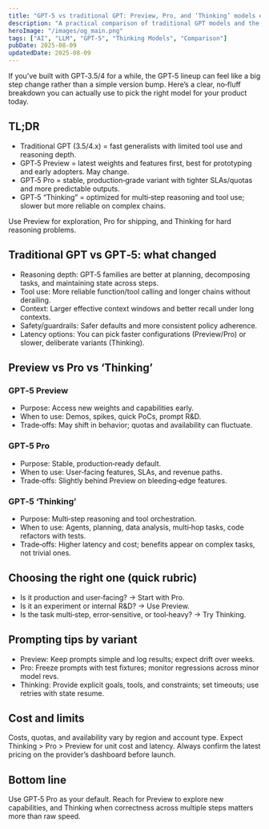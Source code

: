 ```yaml
---
title: "GPT‑5 vs traditional GPT: Preview, Pro, and ‘Thinking’ models explained"
description: "A practical comparison of traditional GPT models and the GPT‑5 lineup—Preview, Pro, and ‘Thinking’—with guidance on when to use each."
heroImage: "/images/og_main.png"
tags: ["AI", "LLM", "GPT-5", "Thinking Models", "Comparison"]
pubDate: 2025-08-09
updatedDate: 2025-08-09
---
```


If you’ve built with GPT‑3.5/4 for a while, the GPT‑5 lineup can feel like a big step change rather than a simple version bump. Here’s a clear, no‑fluff breakdown you can actually use to pick the right model for your product today.

## TL;DR

- Traditional GPT (3.5/4.x) = fast generalists with limited tool use and reasoning depth.
- GPT‑5 Preview = latest weights and features first, best for prototyping and early adopters. May change.
- GPT‑5 Pro = stable, production‑grade variant with tighter SLAs/quotas and more predictable outputs.
- GPT‑5 “Thinking” = optimized for multi‑step reasoning and tool use; slower but more reliable on complex chains.

Use Preview for exploration, Pro for shipping, and Thinking for hard reasoning problems.

## Traditional GPT vs GPT‑5: what changed

- Reasoning depth: GPT‑5 families are better at planning, decomposing tasks, and maintaining state across steps.
- Tool use: More reliable function/tool calling and longer chains without derailing.
- Context: Larger effective context windows and better recall under long contexts.
- Safety/guardrails: Safer defaults and more consistent policy adherence.
- Latency options: You can pick faster configurations (Preview/Pro) or slower, deliberate variants (Thinking).

## Preview vs Pro vs ‘Thinking’

### GPT‑5 Preview
- Purpose: Access new weights and capabilities early.
- When to use: Demos, spikes, quick PoCs, prompt R&D.
- Trade‑offs: May shift in behavior; quotas and availability can fluctuate.

### GPT‑5 Pro
- Purpose: Stable, production‑ready default.
- When to use: User‑facing features, SLAs, and revenue paths.
- Trade‑offs: Slightly behind Preview on bleeding‑edge features.

### GPT‑5 ‘Thinking’
- Purpose: Multi‑step reasoning and tool orchestration.
- When to use: Agents, planning, data analysis, multi‑hop tasks, code refactors with tests.
- Trade‑offs: Higher latency and cost; benefits appear on complex tasks, not trivial ones.

## Choosing the right one (quick rubric)

- Is it production and user‑facing? → Start with Pro.
- Is it an experiment or internal R&D? → Use Preview.
- Is the task multi‑step, error‑sensitive, or tool‑heavy? → Try Thinking.

## Prompting tips by variant

- Preview: Keep prompts simple and log results; expect drift over weeks.
- Pro: Freeze prompts with test fixtures; monitor regressions across minor model revs.
- Thinking: Provide explicit goals, tools, and constraints; set timeouts; use retries with state resume.

## Cost and limits

Costs, quotas, and availability vary by region and account type. Expect Thinking > Pro > Preview for unit cost and latency. Always confirm the latest pricing on the provider’s dashboard before launch.

## Bottom line

Use GPT‑5 Pro as your default. Reach for Preview to explore new capabilities, and Thinking when correctness across multiple steps matters more than raw speed.
